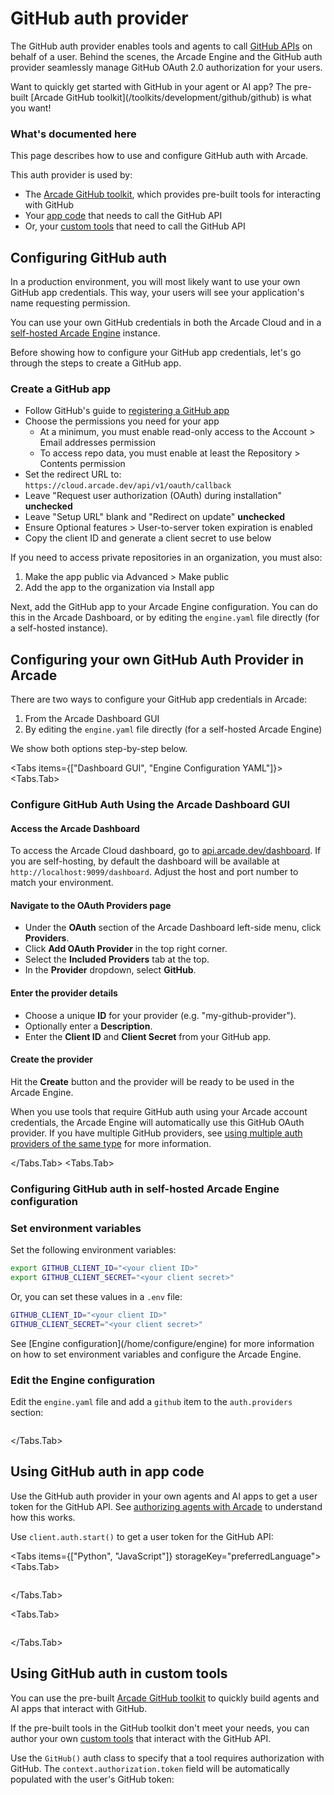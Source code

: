 
# GitHub auth provider

The GitHub auth provider enables tools and agents to call [GitHub APIs](https://docs.github.com/en/rest/overview/resources-in-the-rest-api) on behalf of a user. Behind the scenes, the Arcade Engine and the GitHub auth provider seamlessly manage GitHub OAuth 2.0 authorization for your users.

<Tip>
  Want to quickly get started with GitHub in your agent or AI app? The pre-built
  [Arcade GitHub toolkit](/toolkits/development/github/github) is what you want!
</Tip>

### What's documented here

This page describes how to use and configure GitHub auth with Arcade.

This auth provider is used by:

- The [Arcade GitHub toolkit](/toolkits/development/github/github), which provides pre-built tools for interacting with GitHub
- Your [app code](#using-github-auth-in-app-code) that needs to call the GitHub API
- Or, your [custom tools](#using-github-auth-in-custom-tools) that need to call the GitHub API

## Configuring GitHub auth

In a production environment, you will most likely want to use your own GitHub app credentials. This way, your users will see your application's name requesting permission.

You can use your own GitHub credentials in both the Arcade Cloud and in a [self-hosted Arcade Engine](/home/install/local) instance.

Before showing how to configure your GitHub app credentials, let's go through the steps to create a GitHub app.

### Create a GitHub app

- Follow GitHub's guide to [registering a GitHub app](https://docs.github.com/en/apps/creating-github-apps/registering-a-github-app/registering-a-github-app)
- Choose the permissions you need for your app
  - At a minimum, you must enable read-only access to the Account > Email addresses permission
  - To access repo data, you must enable at least the Repository > Contents permission
- Set the redirect URL to: `https://cloud.arcade.dev/api/v1/oauth/callback`
- Leave "Request user authorization (OAuth) during installation" **unchecked**
- Leave "Setup URL" blank and "Redirect on update" **unchecked**
- Ensure Optional features > User-to-server token expiration is enabled
- Copy the client ID and generate a client secret to use below

If you need to access private repositories in an organization, you must also:

1. Make the app public via Advanced > Make public
2. Add the app to the organization via Install app

Next, add the GitHub app to your Arcade Engine configuration. You can do this in the Arcade Dashboard, or by editing the `engine.yaml` file directly (for a self-hosted instance).

## Configuring your own GitHub Auth Provider in Arcade

There are two ways to configure your GitHub app credentials in Arcade:

1. From the Arcade Dashboard GUI
2. By editing the `engine.yaml` file directly (for a self-hosted Arcade Engine)

We show both options step-by-step below.

<Tabs items={["Dashboard GUI", "Engine Configuration YAML"]}>
<Tabs.Tab>

### Configure GitHub Auth Using the Arcade Dashboard GUI

<Steps>

#### Access the Arcade Dashboard

To access the Arcade Cloud dashboard, go to [api.arcade.dev/dashboard](https://api.arcade.dev/dashboard). If you are self-hosting, by default the dashboard will be available at `http://localhost:9099/dashboard`. Adjust the host and port number to match your environment.

#### Navigate to the OAuth Providers page

- Under the **OAuth** section of the Arcade Dashboard left-side menu, click **Providers**.
- Click **Add OAuth Provider** in the top right corner.
- Select the **Included Providers** tab at the top.
- In the **Provider** dropdown, select **GitHub**.

#### Enter the provider details

- Choose a unique **ID** for your provider (e.g. "my-github-provider").
- Optionally enter a **Description**.
- Enter the **Client ID** and **Client Secret** from your GitHub app.

#### Create the provider

Hit the **Create** button and the provider will be ready to be used in the Arcade Engine.

</Steps>

When you use tools that require GitHub auth using your Arcade account credentials, the Arcade Engine will automatically use this GitHub OAuth provider. If you have multiple GitHub providers, see [using multiple auth providers of the same type](/home/auth-providers#using-multiple-providers-of-the-same-type) for more information.

</Tabs.Tab>
<Tabs.Tab>
### Configuring GitHub auth in self-hosted Arcade Engine configuration

<Steps>

### Set environment variables

Set the following environment variables:

```bash
export GITHUB_CLIENT_ID="<your client ID>"
export GITHUB_CLIENT_SECRET="<your client secret>"
```

Or, you can set these values in a `.env` file:

```bash
GITHUB_CLIENT_ID="<your client ID>"
GITHUB_CLIENT_SECRET="<your client secret>"
```

<Tip>
  See [Engine configuration](/home/configure/engine) for more information on how
  to set environment variables and configure the Arcade Engine.
</Tip>

### Edit the Engine configuration

Edit the `engine.yaml` file and add a `github` item to the `auth.providers` section:

```yaml file=<rootDir>/examples/code/integrations/github/config_provider.engine.yaml {3-9}

```

</Steps>

</Tabs.Tab>
</Tabs>

## Using GitHub auth in app code

Use the GitHub auth provider in your own agents and AI apps to get a user token for the GitHub API. See [authorizing agents with Arcade](/home/auth/how-arcade-helps) to understand how this works.

Use `client.auth.start()` to get a user token for the GitHub API:

<Tabs items={["Python", "JavaScript"]} storageKey="preferredLanguage">
<Tabs.Tab>

```python file=<rootDir>/examples/code/integrations/github/custom_auth.py {21-24}

```

</Tabs.Tab>

<Tabs.Tab>

```javascript file=<rootDir>/examples/code/integrations/github/custom_auth.js {20}

```

</Tabs.Tab>

</Tabs>

## Using GitHub auth in custom tools

You can use the pre-built [Arcade GitHub toolkit](/toolkits/development/github/github) to quickly build agents and AI apps that interact with GitHub.

If the pre-built tools in the GitHub toolkit don't meet your needs, you can author your own [custom tools](/home/build-tools/create-a-toolkit) that interact with the GitHub API.

Use the `GitHub()` auth class to specify that a tool requires authorization with GitHub. The `context.authorization.token` field will be automatically populated with the user's GitHub token:

```python file=<rootDir>/examples/code/integrations/github/custom_tool.py {3-4,7,15}

```
